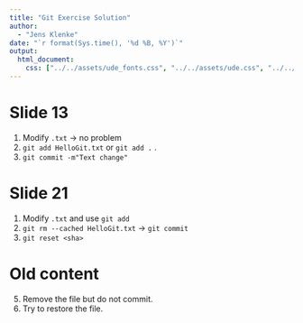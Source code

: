 ```yaml
---
title: "Git Exercise Solution"
author: 
  - "Jens Klenke"
date: "`r format(Sys.time(), '%d %B, %Y')`"
output: 
  html_document:
    css: ["../../assets/ude_fonts.css", "../../assets/ude.css", "../../assets/title_slides.css", "../../assets/custom.css"]
---
```


# Slide 13

1. Modify `.txt` -> no problem
2. `git add HelloGit.txt` or `git add .` .
3. `git commit -m"Text change"`

# Slide 21
1. Modify `.txt` and use `git add`
2. `git rm --cached HelloGit.txt` -> `git commit`
3. `git reset <sha>`


# Old content

5. Remove the file but do not commit. 
6. Try to restore the file. 
